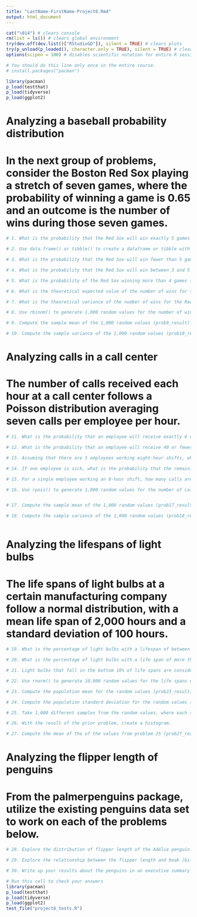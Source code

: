 ```yaml
---
title: "LastName-FirstName-Project6.Rmd"
output: html_document
---
```



```r
cat("\014") # clears console 
rm(list = ls()) # clears global environment 
try(dev.off(dev.list()["RStudioGD"]), silent = TRUE) # clears plots 
try(p_unload(p_loaded(), character.only = TRUE), silent = TRUE) # clears packages 
options(scipen = 100) # disables scientific notation for entire R session

# You should do this line only once in the entire course. 
# install.packages("pacman") 

library(pacman)
p_load(testthat) 
p_load(tidyverse)
p_load(ggplot2)

```

# Analyzing a baseball probability distribution

# In the next group of problems, consider the Boston Red Sox playing a stretch of seven games, where the probability of winning a game is 0.65 and an outcome is the number of wins during those seven games.

```r
# 1. What is the probability that the Red Sox will win exactly 5 games (prob1_result)?


```

```r
# 2. Use data.frame() or tibble() to create a dataframe or tibble with each possible outcome and the probability of that outcome. Name your columns wins and probability (prob2_result).

```


```r
# 3. What is the probability that the Red Sox will win fewer than 5 games (prob3_result)?


```


```r
# 4. What is the probability that the Red Sox will win between 3 and 5 games inclusively (prob4_result)?


```


```r
# 5. What is the probability of the Red Sox winning more than 4 games (prob5_result)?


```


```r
# 6. What is the theoretical expected value of the number of wins for the Red Sox in a 7-game series (prob6_result)?


```


```r
# 7. What is the theoretical variance of the number of wins for the Red Sox in a 7-game series (prob7_result)?


```


```r
# 8. Use rbinom() to generate 1,000 random values for the number of wins by the Red Sox in a 7-game series. Use set.seed(10) before generating the random values.


```


```r
# 9. Compute the sample mean of the 1,000 random values (prob9_result).


```


```r
# 10. Compute the sample variance of the 1,000 random values (prob10_result).


```


# Analyzing calls in a call center

# The number of calls received each hour at a call center follows a Poisson distribution averaging seven calls per employee per hour.

```r
# 11. What is the probability that an employee will receive exactly 6 calls in the next hour (prob11_result)?


```


```r
# 12. What is the probability that an employee will receive 40 or fewer calls in the next 8 hours (prob12_result)?

```


```r
# 13. Assuming that there are 5 employees working eight-hour shifts, what is the probability that they will meet the quota of 275 or more calls during the shift (prob13_result)?


```


```r
# 14. If one employee is sick, what is the probability that the remaining team will still meet the quota of 275 or more calls during their shift (prob14_result)?


```


```r
# 15. For a single employee working an 8-hour shift, how many calls are necessary for the day to be considered in the top 10% of days volume-wise (prob15_result)?


```


```r
# 16. Use rpois() to generate 1,000 random values for the number of calls for a single employee during an 8-hour shift. Use a set.seed(15) before creating values.



```


```r
# 17. Compute the sample mean of the 1,000 random values (prob17_result).


```


```r
# 18. Compute the sample variance of the 1,000 random values (prob18_result).



```

# Analyzing the lifespans of light bulbs

# The life spans of light bulbs at a certain manufacturing company follow a normal distribution, with a mean life span of 2,000 hours and a standard deviation of 100 hours.

```r
# 19. What is the percentage of light bulbs with a lifespan of between 1,800 and 2,200 hours (prob19_result)?


```


```r
# 20. What is the percentage of light bulbs with a life span of more than 2,500 hours (prob20_result)?


```


```r
# 21. Light bulbs that fall in the bottom 10% of life spans are considered defective and can be returned for a full refund. What is the maximum number of hours in a light bulb's life span for it to fall into the defective category? Round your result up to the nearest integer value (prob21_result)?


```


```r
# 22. Use rnorm() to generate 10,000 random values for the life spans of manufactured light bulbs. Use set.seed(25) before generating the values. For the remaining problems, consider this the population of light bulbs.


```


```r
# 23. Compute the population mean for the random values (prob23_result).

```


```r
# 24. Compute the population standard deviation for the random values (prob24_result).


```


```r
# 25. Take 1,000 different samples from the random values, where each sample contains 100 values. For each of the 1,000 different samples, compute the sample mean and store all 1,000 results in a vector. Use set.seed(1) before computing the samples (prob25_result).

```


```r
# 26. With the result of the prior problem, create a histogram.


```


```r
# 27. Compute the mean of the of the values from problem 25 (prob27_result).


```

# Analyzing the flipper length of penguins

# From the palmerpenguins package, utilize the existing penguins data set to work on each of the problems below.

```r
# 28. Explore the distribution of flipper length of the Adélie penguin. What distribution does it most likely follow? Justify your decision with evidence from techniques learned in this course.


```


```r
# 29. Explore the relationship between the flipper length and beak (bill) depth of the gentoo penguin. Justify any relationship you identify with evidence from techniques learned in this course.


```


```r
# 30. Write up your results about the penguins in an executive summary called LastName_Project6_Report.pdf.


```


```r
# Run this cell to check your answers 
library(pacman)
p_load(testthat) 
p_load(tidyverse)
p_load(ggplot2)
test_file("project6_tests.R")

```



